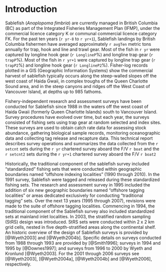 # Introduction

Sablefish (*Anoplopoma fimbria*) are currently managed in British Columbia (BC) as part of the Integrated Fisheries Management Plan (IFMP), under the commercial licence category K or communal commercial licence category FK.  For the past ten years (`r yr-8` to `r yr+1`), Sablefish landings by British Columbia fishermen have averaged approximately `r avgTen` metric tons annually for trap, hook and line and trawl gear.  Most of the fish in `r yr` were captured by longline hook gear (`r LonglineP`\%) and longline trap gear (`r trapP`\%).   Most of the fish in `r yr+1` were captured by longline trap gear (`r trapP2`\%) and longline hook gear (`r LonglineP2`\%).  Fisher-log records plotted in a GIS (Geographic Information Systems) show the commercial harvest of sablefish typically occurs along the steep-walled slopes off the west coast of Haida Gwaii, in complex troughs of the Queen Charlotte Sound area, and in the steep canyons and ridges off the West Coast of Vancouver Island, at depths up to 985 fathoms.  

Fishery-independent research and assessment surveys have been conducted for Sablefish since 1988 in the waters off the west coast of Haida Gwaii (formerly Queen Charlotte Islands) south to Vancouver Island.  Survey procedures have evolved over time, but each year, the surveys consisted of fishing sets using trap gear at random selected and index sites.  These surveys are used to obtain catch rate data for assessing stock abundance, gathering biological sample records, monitoring oceanographic data and collecting tag release and recapture data.  This technical report describes survey operations and summarizes the data collected from the `r setcnt` sets during the `r yr` chartered survey aboard the F/V `r boat` and the `r setcnt2` sets during the `r yr+1` chartered survey aboard the F/V `r boat2`

Historically, the traditional component of the sablefish survey included "standardized" fishing sets that were conducted within geographic boundaries named "offshore indexing localities" (1990 through 2010).   In the 1991 survey, Sablefish were tagged and released during these standardized fishing sets.  The research and assessment survey in 1995 included the addition of six new geographic boundaries named "offshore tagging localities" or areas dedicated exclusively for conducting "traditional tagging" sets.  Over the next 13 years (1995 through 2007), revisions were made to the suite of offshore tagging localities.   Commencing in 1994, the traditional component of the Sablefish survey also included standardized sets at mainland inlet localities.  In 2003, the stratified random sampling (StRS) design was introduced.  StRS sets were conducted within 2 x 2 km grid cells, nested in five depth-stratified areas along the continental shelf.  An historic overview of the design of Sablefish surveys is provided by [@Wyeth2003] and [@Wyeth2004b].  Specific details on surveys conducted from 1988 through 1993 are provided by [@Smith1996]; surveys in 1994 and 1995 by [@Downes1997]; and surveys from 1996 to 2000 by Wyeth and Kronlund [@Wyeth2003].   For the 2001 through 2006 surveys see [@Wyeth2003], [@Wyeth2004a], [@Wyeth2004b] and [@Wyeth2006], respectively.  
